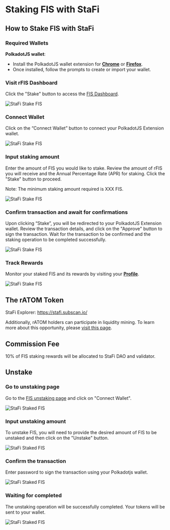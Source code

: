 # Staking FIS with StaFi


## How to Stake FIS with StaFi

### Required Wallets

**PolkadotJS wallet**:

- Install the PolkadotJS wallet extension for **[Chrome](https://chrome.google.com/webstore/detail/polkadot%7Bjs%7D-extension/mopnmbcafieddcagagdcbnhejhlodfdd)** or **[Firefox](https://addons.mozilla.org/en-US/firefox/addon/polkadot-js-extension/)**.
- Once installed, follow the prompts to create or import your wallet.

<Steps>

### Visit rFIS Dashboard

Click the "Stake" button to access the [FIS Dashboard](https://app.stafi.io/gallery/polkadot/FIS?net=StaFi).

![StaFi Stake FIS](/image/stakingunstakingpolkadotfis_1-new.png)

### Connect Wallet

Click on the “Connect Wallet” button to connect your PolkadotJS Extension wallet.

![StaFi Stake FIS](/image/stakingunstakingpolkadotfis_2-new.png)

### **Input staking amount**

Enter the amount of FIS you would like to stake. Review the amount of rFIS you will receive and the Annual Percentage Rate (APR) for staking. Click the "Stake" button to proceed.

<Callout type="info">
Note: The minimum staking amount required is XXX FIS.
<Callout>

![StaFi Stake FIS](/image/stakingunstakingpolkadotfis_4.png)

### **Confirm transaction and await for confirmations**

Upon clicking “Stake”, you will be redirected to your PolkadotJS Extension wallet. Review the transaction details, and click on the "Approve" button to sign the transaction. Wait for the transaction to be confirmed and the staking operation to be completed successfully.

![StaFi Stake FIS](/image/stakingunstakingpolkadotfis_5.png)

### **Track Rewards**

Monitor your staked FIS and its rewards by visiting your **[Profile](https://app.stafi.io/profile/polkadot)**.

![StaFi Stake FIS](/image/stakingunstakingpolkadotfis_6.png)

</Steps>

## The rATOM Token

StaFi Explorer: https://stafi.subscan.io/

Additionally, rATOM holders can participate in liquidity mining. To learn more about this opportunity, please [visit this page](https://app.stafi.io/pool/polkadot).

## Commission Fee

10% of FIS staking rewards will be allocated to StaFi DAO and validator.

## Unstake

<Steps>

### Go to unstaking page

Go to the [FIS unstaking page](https://app.stafi.io/rtoken/stake/FIS?tokenStandard=Native) and click on "Connect Wallet".

![StaFi Staked FIS](/image/rfisunstake_1.png)

### Input unstaking amount

To unstake FIS, you will need to provide the desired amount of FIS to be unstaked and then click on the "Unstake" button.

![StaFi Staked FIS](/image/rfisunstake_2.png)

### Confirm the transaction

Enter password to sign the transaction using your Polkadotjs wallet.

![StaFi Staked FIS](/image/rfisunstake_3.png)

### Waiting for completed

The unstaking operation will be successfully completed. Your tokens will be sent to your wallet.

![StaFi Staked FIS](/image/rfisunstake_4.png)

</Steps>

